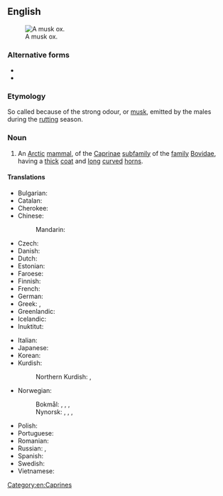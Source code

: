 {{also|muskox|musk-ox}}
==English==
[[File:Ovibos moschatus qtl3.jpg|thumb|A musk ox.]]

===Alternative forms===
* {{l|en|muskox}}
* {{l|en|musk-ox}}

===Etymology===
So called because of the strong odour, or [[musk]], emitted by the males during the [[rut]]ting season.

===Noun===
{{wikipedia}}
{{en-noun|musk oxen}}

# An [[Arctic]] [[mammal]], {{taxlink|Ovibos moschatus|species|noshow=1|ver=160930}} of the [[Caprinae]] [[subfamily]] of the [[family]] [[Bovidae]], having a [[thick]] [[coat]] and [[long]] [[curve]]d [[horn]]s.

====Translations====
{{trans-top|Arctic mammal}}
* Bulgarian: {{t|bg|мускусен бик|m}}
* Catalan: {{t|ca|bou mesquer|m}}
* Cherokee: {{t|chr|ᏧᏴᏢ ᏯᎾᏌ}}
* Chinese:
*: Mandarin: {{t+|cmn|麝牛|tr=shèniú}}
* Czech: {{t|cs|pižmoň|m}}
* Danish: {{t|da|moskusokse|c}}
* Dutch: {{t+|nl|muskusos|m}}
* Estonian: {{t|et|muskusveis}}
* Faroese: {{t|fo|moskusneyt|n}}
* Finnish: {{t+|fi|myskihärkä}}
* French: {{t+|fr|bœuf musqué|m}}
* German: {{t+|de|Moschusochse|m}}
* Greek: {{t|el|μοσχόβους|m}}, {{t|el|προβατόβους ο μοσχοφόρος|m}}
* Greenlandic: {{t|kl|umimmak}}
* Icelandic: {{t|is|sauðnaut|n}}
* Inuktitut: {{t|iu|ᐅᒥᖕᒪᒃ|tr=umingmak}}
{{trans-mid}}
* Italian: {{t|it|bue muschiato|m}}
* Japanese: {{t+|ja|麝香牛|tr=[[ジャコウウシ]], jakōushi}}
* Korean: {{t|ko|사향소}}
* Kurdish:
*: Northern Kurdish: {{t|kmr|gayê miskî}}, {{t|kmr|miskga}}
* Norwegian:
*: Bokmål: {{t|nb|moskusfe|n}}, {{t|nb|moskusokse|m}}, {{t+|nb|moskus|m}}, {{t|nb|moskusku|m|f}}
*: Nynorsk: {{t|nn|moskusfe|n}}, {{t|nn|moskusokse|m}}, {{t|nn|moskus|m}}, {{t|nn|moskusku|f}}
* Polish: {{t+|pl|piżmowół|m-an}}
* Portuguese: {{t|pt|boi-almiscarado|m}}
* Romanian: {{t+|ro|bou moscat|m}}
* Russian: {{t+|ru|овцебы́к|m}}, {{t|ru|му́скусный бык|m}}
* Spanish: {{t|es|buey almizclero|m}}
* Swedish: {{t|sv|myskoxe|c}}
* Vietnamese: {{t|vi|bò xạ hương}}
{{trans-bottom}}

[[Category:en:Caprines]]